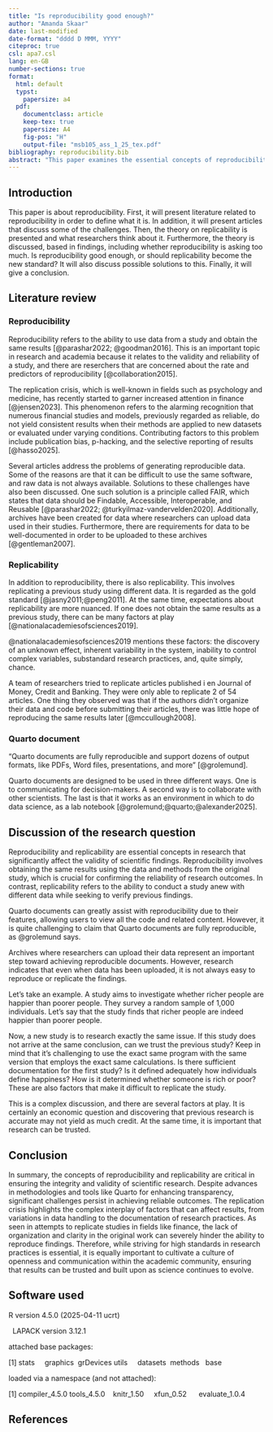 ```yaml
---
title: "Is reproducibility good enough?"
author: "Amanda Skaar"
date: last-modified
date-format: "dddd D MMM, YYYY"
citeproc: true
csl: apa7.csl
lang: en-GB
number-sections: true
format:
  html: default
  typst:
    papersize: a4
  pdf:
    documentclass: article
    keep-tex: true
    papersize: A4
    fig-pos: "H"
    output-file: "msb105_ass_1_25_tex.pdf"
bibliography: reproducibility.bib
abstract: "This paper examines the essential concepts of reproducibility and replicability in scientific research, emphasizing their significance for validating findings. It reviews literature defining these terms and outlines challenges such as publication bias and data accessibility. The distinction between reproducibility — using original data to replicate results — and replicability — conducting new studies with different data — is discussed, along with the implications of the replication crisis in fields like finance. The paper also considers potential solutions, including the FAIR principles and Quarto documents, advocating for a cultural shift toward greater openness in research practices to ensure reliable scientific findings."
---
```


## Introduction

This paper is about reproducibility.
First, it will present literature related to reproducibility in order to define what it is.
In addition, it will present articles that discuss some of the challenges.
Then, the theory on replicability is presented and what researchers think about it.
Furthermore, the theory is discussed, based in findings, including whether reproducibility is asking too much.
Is reproducibility good enough, or should replicability become the new standard?
It will also discuss possible solutions to this.
Finally, it will give a conclusion.

## Literature review

### Reproducibility

Reproducibility refers to the ability to use data from a study and obtain the same results [@parashar2022; @goodman2016].
This is an important topic in research and academia because it relates to the validity and reliability of a study, and there are reserchers that are concerned about the rate and predictors of reproducibility [@collaboration2015].

The replication crisis, which is well-known in fields such as psychology and medicine, has recently started to garner increased attention in finance [@jensen2023].
This phenomenon refers to the alarming recognition that numerous financial studies and models, previously regarded as reliable, do not yield consistent results when their methods are applied to new datasets or evaluated under varying conditions.
Contributing factors to this problem include publication bias, p-hacking, and the selective reporting of results [@hasso2025].

Several articles address the problems of generating reproducible data.
Some of the reasons are that it can be difficult to use the same software, and raw data is not always available.
Solutions to these challenges have also been discussed.
One such solution is a principle called FAIR, which states that data should be Findable, Accessible, Interoperable, and Reusable [@parashar2022; @turkyilmaz-vandervelden2020].
Additionally, archives have been created for data where researchers can upload data used in their studies.
Furthermore, there are requirements for data to be well-documented in order to be uploaded to these archives [@gentleman2007].

### Replicability

In addition to reproducibility, there is also replicability.
This involves replicating a previous study using different data.
It is regarded as the gold standard [@jasny2011;@peng2011].
At the same time, expectations about replicability are more nuanced.
If one does not obtain the same results as a previous study, there can be many factors at play [@nationalacademiesofsciences2019].

@nationalacademiesofsciences2019 mentions these factors: the discovery of an unknown effect, inherent variability in the system, inability to control complex variables, substandard research practices, and, quite simply, chance.

A team of researchers tried to replicate articles published i en Journal of Money, Credit and Banking.
They were only able to replicate 2 of 54 articles.
One thing they observed was that if the authors didn't organize their data and code before submitting their articles, there was little hope of reproducing the same results later [@mccullough2008].

### Quarto document

"Quarto documents are fully reproducible and support dozens of output formats, like PDFs, Word files, presentations, and more" [@grolemund].

Quarto documents are designed to be used in three different ways.
One is to communicating for decision-makers.
A second way is to collaborate with other scientists.
The last is that it works as an environment in which to do data science, as a lab notebook [@grolemund;@quarto;@alexander2025].

## Discussion of the research question

Reproducibility and replicability are essential concepts in research that significantly affect the validity of scientific findings.
Reproducibility involves obtaining the same results using the data and methods from the original study, which is crucial for confirming the reliability of research outcomes.
In contrast, replicability refers to the ability to conduct a study anew with different data while seeking to verify previous findings.

Quarto documents can greatly assist with reproducibility due to their features, allowing users to view all the code and related content.
However, it is quite challenging to claim that Quarto documents are fully reproducible, as @grolemund says.

Archives where researchers can upload their data represent an important step toward achieving reproducible documents.
However, research indicates that even when data has been uploaded, it is not always easy to reproduce or replicate the findings.

Let’s take an example.
A study aims to investigate whether richer people are happier than poorer people.
They survey a random sample of 1,000 individuals.
Let’s say that the study finds that richer people are indeed happier than poorer people.

Now, a new study is to research exactly the same issue.
If this study does not arrive at the same conclusion, can we trust the previous study?
Keep in mind that it's challenging to use the exact same program with the same version that employs the exact same calculations.
Is there sufficient documentation for the first study?
Is it defined adequately how individuals define happiness?
How is it determined whether someone is rich or poor?
These are also factors that make it difficult to replicate the study.

This is a complex discussion, and there are several factors at play.
It is certainly an economic question and discovering that previous research is accurate may not yield as much credit.
At the same time, it is important that research can be trusted.

## Conclusion

In summary, the concepts of reproducibility and replicability are critical in ensuring the integrity and validity of scientific research.
Despite advances in methodologies and tools like Quarto for enhancing transparency, significant challenges persist in achieving reliable outcomes.
The replication crisis highlights the complex interplay of factors that can affect results, from variations in data handling to the documentation of research practices.
As seen in attempts to replicate studies in fields like finance, the lack of organization and clarity in the original work can severely hinder the ability to reproduce findings.
Therefore, while striving for high standards in research practices is essential, it is equally important to cultivate a culture of openness and communication within the academic community, ensuring that results can be trusted and built upon as science continues to evolve.

## Software used

R version 4.5.0 (2025-04-11 ucrt)

  LAPACK version 3.12.1

attached base packages:

\[1\] stats     graphics  grDevices utils     datasets  methods   base    

loaded via a namespace (and not attached):

\[1\] compiler_4.5.0 tools_4.5.0    knitr_1.50     xfun_0.52      evaluate_1.0.4

## References
